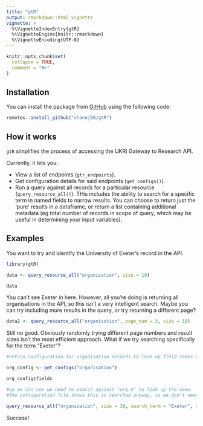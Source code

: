 ```yaml
---
title: "gtR"
output: rmarkdown::html_vignette
vignette: >
  %\VignetteIndexEntry{gtR}
  %\VignetteEngine{knitr::rmarkdown}
  %\VignetteEncoding{UTF-8}
---
```


```r
knitr::opts_chunk$set(
  collapse = TRUE,
  comment = "#>"
)
```

## Installation

You can install the package from [GitHub](https://github.com/shanej90/gtR) using the following code:

``` r
remotes::install_github("shanej90/gtR")
```

## How it works
`gtR` simplifies the process of accessing the UKRI Gateway to Research API.

Currently, it lets you:

* View a list of endpoints (`gtr_endpoints`).
* Get configuration details for said endpoints (`get_configs()`).
* Run a query against all records for a particular resource (`query_resource_all()`). THis includes the ability to search for a specific term in named fields to narrow results. You can choose to return just the 'pure' results in a dataframe, or return a list containing additional metadata (eg total number of records in scope of query, which may be useful in determining your input variables).

## Examples

You want to try and identify the University of Exeter's record in the API.

```r

library(gtR)

data <- query_resource_all("organisation", size = 10)

data

```

You can't see Exeter in here. However, all you're doing is returning all organisations in the API, so this isn't a very intelligent search. Maybe you can try including more results in the query, or try returning a different page?

```r

data2 <- query_resource_all("organisation", page_num = 3, size = 10)

```
Still no good. Obviously randomly trying different page numbers and result sizes isn't the most efficient approach. What if we try searching specifically for the term "Exeter"?

```r

#return configuration for organisation records to look up field codes to search against

org_config <- get_configs("organisation")

org_config$fields

#so we can see we need to search against "org.n" to look up the name.
#The cofniguration file shows this is searched anyway, so we don't need to reference the code, but will for completeness

query_resource_all("organisation", size = 30, search_term = "Exeter", search_fields = "org.n")

```

Success!
